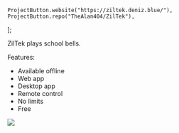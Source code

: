 	ProjectButton.website("https://ziltek.deniz.blue/"),
	ProjectButton.repo("TheAlan404/ZilTek"),
];

ZilTek plays school bells.

Features:

- Available offline
- Web app
- Desktop app
- Remote control
- No limits
- Free

![](/assets/img/proj/ziltekscreenshot.png)
